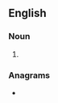 ==English==

===Noun===
{{head|en|noun plural form}}

# {{plural of|doer|lang=en}}

===Anagrams===
* {{anagrams|en|a=deors|DEROS|ReDoS|Sedor|deros|dorse|ordes|redos|resod|rodes|rosed|soder|sored}}